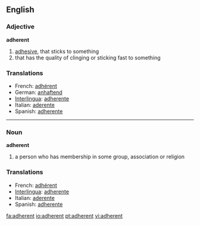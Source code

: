 ==English==

===Adjective===
'''adherent'''

# [[adhesive]], that sticks to something
# that has the quality of clinging or sticking fast to something

===Translations===
*French: [[adhérent]] 
*German: [[anhaftend]] 
*[[Interlingua]]: [[adherente]] 
*Italian: [[aderente]] 
*Spanish: [[adherente]] 


----

===Noun===
'''adherent'''

# a person who has membership in some group, association or religion

===Translations===
*French: [[adhérent]] 
*[[Interlingua]]: [[adherente]] 
*Italian: [[aderente]] 
*Spanish: [[adherente]]

[[fa:adherent]]
[[io:adherent]]
[[pt:adherent]]
[[vi:adherent]]